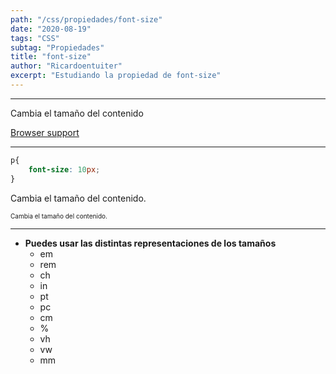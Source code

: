 ```yaml
---
path: "/css/propiedades/font-size"
date: "2020-08-19"
tags: "CSS"
subtag: "Propiedades"
title: "font-size"
author: "Ricardoentuiter"
excerpt: "Estudiando la propiedad de font-size"
---
```


---
Cambia el tamaño del contenido

[Browser support](https://caniuse.com/#search=font-size)

---


```css
p{
    font-size: 10px;
}
```

<p>Cambia el tamaño del contenido.</p>
<p style="font-size: 10px">Cambia el tamaño del contenido.</p>

---

- **Puedes usar las distintas representaciones de los tamaños**
    - em
    - rem
    - ch
    - in
    - pt 
    - pc
    - cm 
    - %
    - vh
    - vw
    - mm